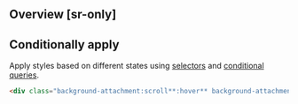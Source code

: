 ## Overview [sr-only]
<Overview/>

## Conditionally apply
Apply styles based on different states using [selectors](/guide/state-selectors) and [conditional queries](/guide/conditional-queries).
```html
<div class="background-attachment:scroll**:hover** background-attachment:scroll**@sm** background-attachment:scroll**@dark** background-attachment:scroll**@print**">…</div>
```

